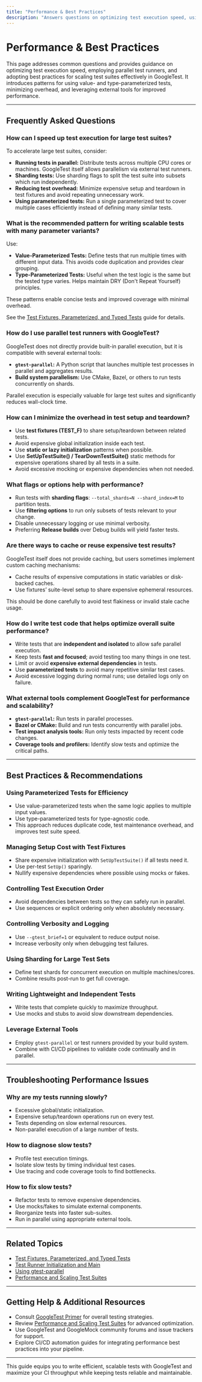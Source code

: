 ```yaml
---
title: "Performance & Best Practices"
description: "Answers questions on optimizing test execution speed, using parallel test runners, and recommended patterns for scalable test suites. Discusses value- and type-parameterized tests, minimizing test overhead, and leveraging external tooling."
---
```


# Performance & Best Practices

This page addresses common questions and provides guidance on optimizing test execution speed, employing parallel test runners, and adopting best practices for scaling test suites effectively in GoogleTest. It introduces patterns for using value- and type-parameterized tests, minimizing overhead, and leveraging external tools for improved performance.

---

## Frequently Asked Questions

### How can I speed up test execution for large test suites?

To accelerate large test suites, consider:

- **Running tests in parallel:** Distribute tests across multiple CPU cores or machines. GoogleTest itself allows parallelism via external test runners.
- **Sharding tests:** Use sharding flags to split the test suite into subsets which run independently.
- **Reducing test overhead:** Minimize expensive setup and teardown in test fixtures and avoid repeating unnecessary work.
- **Using parameterized tests:** Run a single parameterized test to cover multiple cases efficiently instead of defining many similar tests.

### What is the recommended pattern for writing scalable tests with many parameter variants?

Use:

- **Value-Parameterized Tests:** Define tests that run multiple times with different input data. This avoids code duplication and provides clear grouping.
- **Type-Parameterized Tests:** Useful when the test logic is the same but the tested type varies. Helps maintain DRY (Don't Repeat Yourself) principles.

These patterns enable concise tests and improved coverage with minimal overhead.

See the [Test Fixtures, Parameterized, and Typed Tests](https://google.github.io/googletest/guides/advanced.html#value-and-type-parameterized-tests) guide for details.

### How do I use parallel test runners with GoogleTest?

GoogleTest does not directly provide built-in parallel execution, but it is compatible with several external tools:

- **`gtest-parallel`:** A Python script that launches multiple test processes in parallel and aggregates results.
- **Build system parallelism:** Use CMake, Bazel, or others to run tests concurrently on shards.

Parallel execution is especially valuable for large test suites and significantly reduces wall-clock time.

### How can I minimize the overhead in test setup and teardown?

- Use **test fixtures (TEST_F)** to share setup/teardown between related tests.
- Avoid expensive global initialization inside each test.
- Use **static or lazy initialization** patterns when possible.
- Use **SetUpTestSuite() / TearDownTestSuite()** static methods for expensive operations shared by all tests in a suite.
- Avoid excessive mocking or expensive dependencies when not needed.

### What flags or options help with performance?

- Run tests with **sharding flags**: `--total_shards=N --shard_index=M` to partition tests.
- Use **filtering options** to run only subsets of tests relevant to your change.
- Disable unnecessary logging or use minimal verbosity.
- Preferring **Release builds** over Debug builds will yield faster tests.

### Are there ways to cache or reuse expensive test results?

GoogleTest itself does not provide caching, but users sometimes implement custom caching mechanisms:

- Cache results of expensive computations in static variables or disk-backed caches.
- Use fixtures’ suite-level setup to share expensive ephemeral resources.

This should be done carefully to avoid test flakiness or invalid stale cache usage.

### How do I write test code that helps optimize overall suite performance?

- Write tests that are **independent and isolated** to allow safe parallel execution.
- Keep tests **fast and focused**; avoid testing too many things in one test.
- Limit or avoid **expensive external dependencies** in tests.
- Use **parameterized tests** to avoid many repetitive similar test cases.
- Avoid excessive logging during normal runs; use detailed logs only on failure.

### What external tools complement GoogleTest for performance and scalability?

- **`gtest-parallel`:** Run tests in parallel processes.
- **Bazel or CMake:** Build and run tests concurrently with parallel jobs.
- **Test impact analysis tools:** Run only tests impacted by recent code changes.
- **Coverage tools and profilers:** Identify slow tests and optimize the critical paths.

---

## Best Practices & Recommendations

### Using Parameterized Tests for Efficiency

- Use value-parameterized tests when the same logic applies to multiple input values.
- Use type-parameterized tests for type-agnostic code.
- This approach reduces duplicate code, test maintenance overhead, and improves test suite speed.

### Managing Setup Cost with Test Fixtures

- Share expensive initialization with `SetUpTestSuite()` if all tests need it.
- Use per-test `SetUp()` sparingly.
- Nullify expensive dependencies where possible using mocks or fakes.

### Controlling Test Execution Order

- Avoid dependencies between tests so they can safely run in parallel.
- Use sequences or explicit ordering only when absolutely necessary.

### Controlling Verbosity and Logging

- Use `--gtest_brief=1` or equivalent to reduce output noise.
- Increase verbosity only when debugging test failures.

### Using Sharding for Large Test Sets

- Define test shards for concurrent execution on multiple machines/cores.
- Combine results post-run to get full coverage.

### Writing Lightweight and Independent Tests

- Write tests that complete quickly to maximize throughput.
- Use mocks and stubs to avoid slow downstream dependencies.

### Leverage External Tools

- Employ `gtest-parallel` or test runners provided by your build system.
- Combine with CI/CD pipelines to validate code continually and in parallel.

---

## Troubleshooting Performance Issues

### Why are my tests running slowly?

- Excessive global/static initialization.
- Expensive setup/teardown operations run on every test.
- Tests depending on slow external resources.
- Non-parallel execution of a large number of tests.

### How to diagnose slow tests?

- Profile test execution timings.
- Isolate slow tests by timing individual test cases.
- Use tracing and code coverage tools to find bottlenecks.

### How to fix slow tests?

- Refactor tests to remove expensive dependencies.
- Use mocks/fakes to simulate external components.
- Reorganize tests into faster sub-suites.
- Run in parallel using appropriate external tools.

---

## Related Topics

- [Test Fixtures, Parameterized, and Typed Tests](https://google.github.io/googletest/guides/advanced.html#value-and-type-parameterized-tests)
- [Test Runner Initialization and Main](https://google.github.io/googletest/api/reference/configuration-runtime/initialization-main.html)
- [Using gtest-parallel](https://github.com/google/gtest-parallel)
- [Performance and Scaling Test Suites](https://google.github.io/googletest/guides/integration-best-practices/performance-optimization.html)

---

## Getting Help & Additional Resources

- Consult [GoogleTest Primer](https://google.github.io/googletest/primer.html) for overall testing strategies.
- Review [Performance and Scaling Test Suites](https://google.github.io/googletest/guides/integration-best-practices/performance-optimization.html) for advanced optimization.
- Use GoogleTest and GoogleMock community forums and issue trackers for support.
- Explore CI/CD automation guides for integrating performance best practices into your pipeline.

---

This guide equips you to write efficient, scalable tests with GoogleTest and maximize your CI throughput while keeping tests reliable and maintainable.